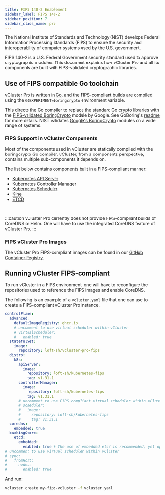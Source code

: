 ```yaml
---
title: FIPS 140-2 Enablement
sidebar_label: FIPS 140-2
sidebar_position: 7
sidebar_class_name: pro
---
```



<ProAdmonition />

The National Institute of Standards and Technology (NIST) develops Federal
Information Processing Standards (FIPS) to ensure the security and
interoperability of computer systems used by the U.S. government.

FIPS 140-2 is a U.S. Federal Government security standard used to approve
cryptographic modules. This document explains how vCluster Pro and all its components
are built with FIPS-validated cryptographic libraries.

## Use of FIPS compatible Go toolchain

vCluster Pro is written in [Go](https://go.dev/), and the FIPS-compliant builds
are compiled using the `GOEXPERIMENT=boringcrypto` environment variable.

This directs the Go compiler to replace the standard Go crypto libraries with the
[FIPS-validated BoringCrypto](https://csrc.nist.gov/projects/cryptographic-module-validation-program/certificate/4407)
module by Google.
See GoBoring's [readme](https://go.dev/src/crypto/internal/boring/README) for
more details.
NIST validates [Google's BoringCrypto](https://boringssl.googlesource.com/boringssl/+/master/crypto/fipsmodule/FIPS.md)
modules on a wide range of systems.

### FIPS Support in vCluster Components

Most of the components used in vCluster are statically compiled with the
boringcrypto Go compiler. vCluster, from a components perspective, contains
multiple sub-components it depends on.

The list below contains components built in a FIPS-compliant manner:

- [Kubernetes API Server](https://github.com/loft-sh/fips-builds/pkgs/container/kubernetes-fips)
- [Kubernetes Controller Manager](https://github.com/loft-sh/fips-builds/pkgs/container/kubernetes-fips)
- [Kubernetes Scheduler](https://github.com/loft-sh/fips-builds/pkgs/container/kubernetes-fips)
- [Kine](https://github.com/loft-sh/fips-builds/pkgs/container/kine-fips)
- [ETCD](https://github.com/loft-sh/fips-builds/pkgs/container/etcd-fips)

<br />

:::caution
vCluster Pro currently does not provide FIPS-compliant builds of
CoreDNS or Helm. One will have to use the integrated CoreDNS feature
of vCluster Pro.
:::

### FIPS vCluster Pro Images

The vCluster Pro FIPS-compliant images can be found in our [GitHub Container Registry](https://github.com/loft-sh/vcluster-pro/pkgs/container/vcluster-pro-fips).

## Running vCluster FIPS-compliant

To run vCluster in a FIPS environment, one will have to reconfigure the
repositories used to reference the FIPS images and enable CoreDNS.

The following is an example of a `vcluster.yaml` file that one can use to create
a FIPS-compliant vCluster Pro instance.

```yaml
controlPlane:
  advanced:
    defaultImageRegistry: ghcr.io
    # uncomment to use virtual scheduler within vCluster
    # virtualScheduler:
    #   enabled: true
  statefulSet:
    image:
      repository: loft-sh/vcluster-pro-fips
  distro:
    k8s:
      apiServer:
        image:
          repository: loft-sh/kubernetes-fips
          tag: v1.31.1
      controllerManager:
        image:
          repository: loft-sh/kubernetes-fips
          tag: v1.31.1
      # uncomment to use FIPS compliant virtual scheduler within vCluster
      # scheduler:
      #   image:
      #     repository: loft-sh/kubernetes-fips
      #     tag: v1.31.1
  coredns:
    embedded: true
  backingStore:
    etcd:
      embedded:
        enabled: true # The use of embedded etcd is recommended, yet optional
# uncomment to use virtual scheduler within vCluster
# sync:
#   fromHost:
#     nodes:
#       enabled: true
```

And run:

```bash
vcluster create my-fips-vcluster -f vcluster.yaml
```
